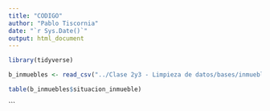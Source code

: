 ```yaml
---
title: "CODIGO"
author: "Pablo Tiscornia"
date: "`r Sys.Date()`"
output: html_document
---
```



```r
library(tidyverse)
```

```r
b_inmuebles <- read_csv("../Clase 2y3 - Limpieza de datos/bases/inmuebles-estado-nacional.csv")
```

```r
table(b_inmuebles$situacion_inmueble)
```


```

